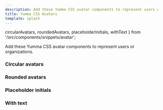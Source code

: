 ```yaml
---
description: Add these Yumma CSS avatar components to represent users or organizations.
title: Yumma CSS Avatars
template: splash
---
```

  circularAvatars,
  roundedAvatars,
  placeholderInitials,
  withText
} from '/src/components/snippets/avatar';

Add these Yumma CSS avatar components to represent users or organizations.

### Circular avatars

<Preview
  data = {circularAvatars}
  useCenter
  usePadding
  useTabs
  useVersion='2974781'
/>

### Rounded avatars

<Preview
  data = {roundedAvatars}
  useCenter
  usePadding
  useTabs
  useVersion='2974781'
/>

### Placeholder initials

<Preview
  data = {placeholderInitials}
  useCenter
  usePadding
  useTabs
  useVersion='2974781'
/>

### With text

<Preview
  data = {withText}
  useCenter
  usePadding
  useTabs
  useVersion='2974781'
/>
